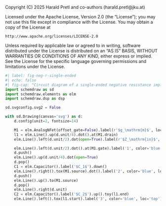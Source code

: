 ::: {.content-hidden}
Copyright (C) 2025 Harald Pretl and co-authors (harald.pretl@jku.at)

Licensed under the Apache License, Version 2.0 (the "License");
you may not use this file except in compliance with the License.
You may obtain a copy of the License at

    http://www.apache.org/licenses/LICENSE-2.0

Unless required by applicable law or agreed to in writing, software
distributed under the License is distributed on an "AS IS" BASIS,
WITHOUT WARRANTIES OR CONDITIONS OF ANY KIND, either express or implied.
See the License for the specific language governing permissions and
limitations under the License.
:::

```python
#| label: fig-neg-r-single-ended
#| echo: false
#| fig-cap: "Circuit diagram of a single-ended negative resistance implementation." 
import schemdraw as sd
import schemdraw.elements as elm
import schemdraw.dsp as dsp

sd.svgconfig.svg2 = False

with sd.Drawing(canvas='svg') as d:
    d.config(unit=2, fontsize=14)

    M1 = elm.AnalogNFet(offset_gate=False).label(r'$g_\mathrm{m}$', loc='right').reverse().anchor('source').drop('gate').theta(0)
    l1 = elm.Line().up(d.unit/4).dot().at(M1.drain)
    elm.Line().left(d.unit/2).dot(open=True).label(r'$Z_\mathrm{in}$', loc='left', ofst=(+d.unit/4,-d.unit*0))

    elm.Line().left(d.unit/2).dot().at(M1.gate).label('1', color='blue', loc='top')
    d.push()
    elm.Line().up(d.unit/4).dot(open=True)
    d.pop()
    C1 = elm.Capacitor().label('$C_1$').down() 
    elm.Line().right().tox(M1.source).dot().label('2', color='blue', loc='bottom')
    d.push()
    elm.Line().up().to(M1.source)
    d.pop()
    elm.Line().right(d.unit)
    C2 = elm.Capacitor().label('$C_2$').up().toy(l1.end)
    elm.Line().left().tox(l1.start).label('3', color='blue', loc='top')
```
